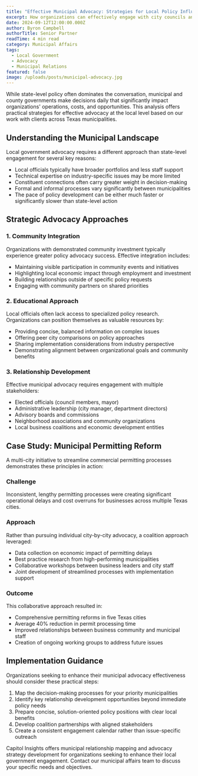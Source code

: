 ```yaml
---
title: "Effective Municipal Advocacy: Strategies for Local Policy Influence"
excerpt: How organizations can effectively engage with city councils and local regulatory bodies to shape favorable policy outcomes.
date: 2024-09-12T12:00:00.000Z
author: Byron Campbell
authorTitle: Senior Partner
readTime: 4 min read
category: Municipal Affairs
tags:
  - Local Government
  - Advocacy
  - Municipal Relations
featured: false
image: /uploads/posts/municipal-advocacy.jpg
---
```


While state-level policy often dominates the conversation, municipal and county governments make decisions daily that significantly impact organizations' operations, costs, and opportunities. This analysis offers practical strategies for effective advocacy at the local level based on our work with clients across Texas municipalities.

## Understanding the Municipal Landscape

Local government advocacy requires a different approach than state-level engagement for several key reasons:

- Local officials typically have broader portfolios and less staff support
- Technical expertise on industry-specific issues may be more limited
- Constituent connections often carry greater weight in decision-making
- Formal and informal processes vary significantly between municipalities
- The pace of policy development can be either much faster or significantly slower than state-level action

## Strategic Advocacy Approaches

### 1. Community Integration

Organizations with demonstrated community investment typically experience greater policy advocacy success. Effective integration includes:

- Maintaining visible participation in community events and initiatives
- Highlighting local economic impact through employment and investment
- Building relationships outside of specific policy requests
- Engaging with community partners on shared priorities

### 2. Educational Approach

Local officials often lack access to specialized policy research. Organizations can position themselves as valuable resources by:

- Providing concise, balanced information on complex issues
- Offering peer city comparisons on policy approaches
- Sharing implementation considerations from industry perspective
- Demonstrating alignment between organizational goals and community benefits

### 3. Relationship Development

Effective municipal advocacy requires engagement with multiple stakeholders:

- Elected officials (council members, mayor)
- Administrative leadership (city manager, department directors)
- Advisory boards and commissions
- Neighborhood associations and community organizations
- Local business coalitions and economic development entities

## Case Study: Municipal Permitting Reform

A multi-city initiative to streamline commercial permitting processes demonstrates these principles in action:

### Challenge
Inconsistent, lengthy permitting processes were creating significant operational delays and cost overruns for businesses across multiple Texas cities.

### Approach
Rather than pursuing individual city-by-city advocacy, a coalition approach leveraged:
- Data collection on economic impact of permitting delays
- Best practice research from high-performing municipalities
- Collaborative workshops between business leaders and city staff
- Joint development of streamlined processes with implementation support

### Outcome
This collaborative approach resulted in:
- Comprehensive permitting reforms in five Texas cities
- Average 40% reduction in permit processing time
- Improved relationships between business community and municipal staff
- Creation of ongoing working groups to address future issues

## Implementation Guidance

Organizations seeking to enhance their municipal advocacy effectiveness should consider these practical steps:

1. Map the decision-making processes for your priority municipalities
2. Identify key relationship development opportunities beyond immediate policy needs
3. Prepare concise, solution-oriented policy positions with clear local benefits
4. Develop coalition partnerships with aligned stakeholders
5. Create a consistent engagement calendar rather than issue-specific outreach

Capitol Insights offers municipal relationship mapping and advocacy strategy development for organizations seeking to enhance their local government engagement. Contact our municipal affairs team to discuss your specific needs and objectives.
